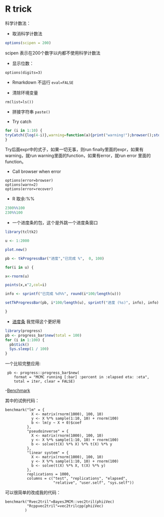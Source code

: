 # R trick

科学计数法：

- 取消科学计数法
```r
options(scipen = 200)
```
scipen 表示在200个数字以内都不使用科学计数法


- 显示位数：
```
options(digits=3)
```
- Rmarkdown 不运行
``` eval=FALSE ```

- 清除环境变量

```rm(list=ls())```

- 拼接字符串
```paste()```


- Try catch

```r
for (i in 1:10) {
tryCatch({log(4-i)},warning=function(a){print("warning!");browser();stop()},finally = {print(i);})
}
```
Try后面expr中的式子，如果一切无事，则run finally里面的expr，如果有warning，就run warning里面的function，如果有error，就run error 里面的function。

- Call browser when error

```
options(error=browser)
options(warn=2)
options(error=recover)
```


- R 取余:%%
```r
2300%%100 
230%%100
```

- 一个进度条的包，这个是外跳一个进度条窗口

```r
library(tcltk2)

u <- 1:2000

plot.new()

pb <- tkProgressBar("进度","已完成 %",  0, 100)

for(i in u) {

x<-rnorm(u)

points(x,x^2,col=i)

info <- sprintf("已完成 %d%%", round(i*100/length(u)))

setTkProgressBar(pb, i*100/length(u), sprintf("进度 (%s)", info), info)

}

```


- [进度条](https://github.com/r-lib/progress)
我觉得这个更好用

```r
library(progress)
pb <- progress_bar$new(total = 100)
for (i in 1:100) {
  pb$tick()
  Sys.sleep(1 / 100)
}
```


一个比较完整应用:
```
 pb <- progress::progress_bar$new(
    format = "MCMC running [:bar] :percent in :elapsed eta: :eta",
    total = iter, clear = FALSE)

```


-[Benchmark](https://www.alexejgossmann.com/benchmarking_r/)

其中的试例代码：
```
benchmark("lm" = {
            X <- matrix(rnorm(1000), 100, 10)
            y <- X %*% sample(1:10, 10) + rnorm(100)
            b <- lm(y ~ X + 0)$coef
          },
          "pseudoinverse" = {
            X <- matrix(rnorm(1000), 100, 10)
            y <- X %*% sample(1:10, 10) + rnorm(100)
            b <- solve(t(X) %*% X) %*% t(X) %*% y
          },
          "linear system" = {
            X <- matrix(rnorm(1000), 100, 10)
            y <- X %*% sample(1:10, 10) + rnorm(100)
            b <- solve(t(X) %*% X, t(X) %*% y)
          },
          replications = 1000,
          columns = c("test", "replications", "elapsed",
                      "relative", "user.self", "sys.self"))

```

可以很简单的改成我的代码：
```
benchmark("Rvec2tril"=BayesJMCM::vec2tril(phiiVec)
          "Rcppvec2tril"=vec2trilcpp(phiiVec)
         )
```

